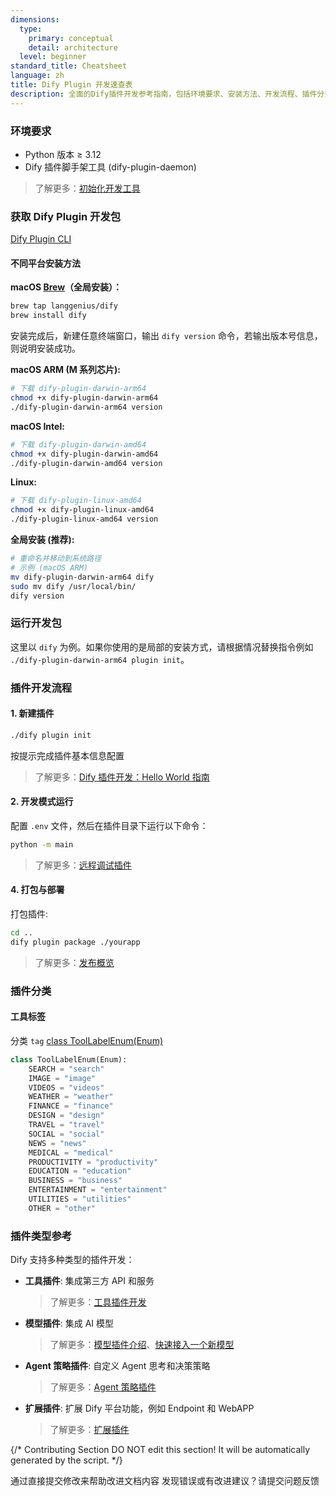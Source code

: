 ```yaml
---
dimensions:
  type:
    primary: conceptual
    detail: architecture
  level: beginner
standard_title: Cheatsheet
language: zh
title: Dify Plugin 开发速查表
description: 全面的Dify插件开发参考指南，包括环境要求、安装方法、开发流程、插件分类及类型、常用代码片段和常见问题解决方案。适合开发者快速查阅和参考。
---
```


### 环境要求

- Python 版本 ≥ 3.12
- Dify 插件脚手架工具 (dify-plugin-daemon)

> 了解更多：[初始化开发工具](/plugin_dev_zh/0221-initialize-development-tools)

### 获取 Dify Plugin 开发包

[Dify Plugin CLI](https://github.com/langgenius/dify-plugin-daemon/releases)

#### 不同平台安装方法

**macOS [Brew](https://github.com/langgenius/homebrew-dify)（全局安装）：**

```bash
brew tap langgenius/dify
brew install dify
```

安装完成后，新建任意终端窗口，输出 `dify version` 命令，若输出版本号信息，则说明安装成功。

**macOS ARM (M 系列芯片):**

```bash
# 下载 dify-plugin-darwin-arm64
chmod +x dify-plugin-darwin-arm64
./dify-plugin-darwin-arm64 version
```

**macOS Intel:**

```bash
# 下载 dify-plugin-darwin-amd64
chmod +x dify-plugin-darwin-amd64
./dify-plugin-darwin-amd64 version
```

**Linux:**

```bash
# 下载 dify-plugin-linux-amd64
chmod +x dify-plugin-linux-amd64
./dify-plugin-linux-amd64 version
```

**全局安装 (推荐):**

```bash
# 重命名并移动到系统路径
# 示例 (macOS ARM)
mv dify-plugin-darwin-arm64 dify
sudo mv dify /usr/local/bin/
dify version
```

### 运行开发包

这里以 `dify` 为例。如果你使用的是局部的安装方式，请根据情况替换指令例如 `./dify-plugin-darwin-arm64 plugin init`。



### 插件开发流程

#### 1. 新建插件

```bash
./dify plugin init
```

按提示完成插件基本信息配置

> 了解更多：[Dify 插件开发：Hello World 指南](/plugin_dev_zh/0211-getting-started-dify-tool)

#### 2. 开发模式运行

配置 `.env` 文件，然后在插件目录下运行以下命令：

```bash
python -m main
```

> 了解更多：[远程调试插件](/plugin_dev_zh/0411-remote-debug-a-plugin)

#### 4. 打包与部署

打包插件:

```bash
cd ..
dify plugin package ./yourapp
```

> 了解更多：[发布概览](/plugin_dev_zh/0321-release-overview)

### 插件分类

#### 工具标签

分类 `tag` [class ToolLabelEnum(Enum)](https://github.com/langgenius/dify-plugin-sdks/blob/main/python/dify_plugin/entities/tool.py)

```python
class ToolLabelEnum(Enum):
    SEARCH = "search"
    IMAGE = "image"
    VIDEOS = "videos"
    WEATHER = "weather"
    FINANCE = "finance"
    DESIGN = "design"
    TRAVEL = "travel"
    SOCIAL = "social"
    NEWS = "news"
    MEDICAL = "medical"
    PRODUCTIVITY = "productivity"
    EDUCATION = "education"
    BUSINESS = "business"
    ENTERTAINMENT = "entertainment"
    UTILITIES = "utilities"
    OTHER = "other"
```

### 插件类型参考

Dify 支持多种类型的插件开发：

- **工具插件**: 集成第三方 API 和服务
  > 了解更多：[工具插件开发](/plugin_dev_zh/0211-getting-started-dify-tool)
- **模型插件**: 集成 AI 模型
  > 了解更多：[模型插件介绍](/plugin_dev_zh/0131-model-plugin-introduction.zh)、[快速接入一个新模型](/plugin_dev_zh/0211-getting-started-new-model)
- **Agent 策略插件**: 自定义 Agent 思考和决策策略
  > 了解更多：[Agent 策略插件](/plugin_dev_zh/9433-agent-strategy-plugin)
- **扩展插件**: 扩展 Dify 平台功能，例如 Endpoint 和 WebAPP
  > 了解更多：[扩展插件](/plugin_dev_zh/9231-extension-plugin)

{/*
Contributing Section
DO NOT edit this section!
It will be automatically generated by the script.
*/}

<CardGroup cols="2">
    <Card
        title="编辑此页面"
        icon="pen-to-square"
        href="https://github.com/langgenius/dify-docs-mintlify/edit/main/plugin_dev_zh/0131-cheatsheet.mdx"
    >
        通过直接提交修改来帮助改进文档内容
    </Card>
    <Card
        title="提交问题"
        icon="github"
        href="https://github.com/langgenius/dify-docs-mintlify/issues/new?title=文档问题%3A%20cheatsh&body=%23%23%20问题描述%0A%3C%21--%20请简要描述您发现的问题%20--%3E%0A%0A%23%23%20页面链接%0Ahttps%3A%2F%2Fgithub.com%2Flanggenius%2Fdify-docs-mintlify%2Fblob%2Fmain%2Fplugin_dev_zh%2F0131-cheatsheet.mdx%0A%0A%23%23%20建议修改%0A%3C%21--%20如果有具体的修改建议，请在此说明%20--%3E%0A%0A%3C%21--%20感谢您对文档质量的关注！%20--%3E"
    >
        发现错误或有改进建议？请提交问题反馈
    </Card>
</CardGroup>
